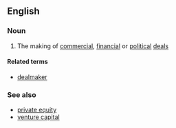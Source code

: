 ==English==

===Noun===
{{en-noun|-}}

# The making of [[commercial]], [[financial]] or [[political]] [[deal]]s

====Related terms====
* [[dealmaker]]

===See also===
* [[private equity]]
* [[venture capital]]
